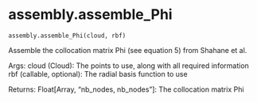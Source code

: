 # assembly.assemble_Phi { #updes.assembly.assemble_Phi }

`assembly.assemble_Phi(cloud, rbf)`

Assemble the collocation matrix Phi (see equation 5) from Shahane et al.

Args:
    cloud (Cloud): The points to use, along with all required information
    rbf (callable, optional): The radial basis function to use

Returns:
    Float[Array, "nb_nodes, nb_nodes"]: The collocation matrix Phi